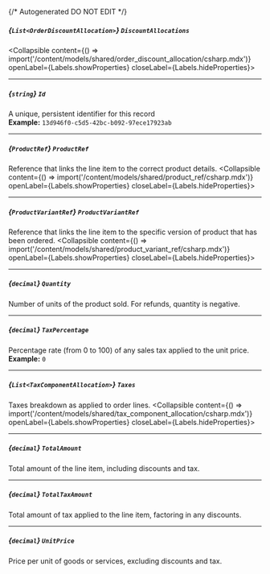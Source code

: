 {/* Autogenerated DO NOT EDIT  */}

##### *{`List<OrderDiscountAllocation>`}* `DiscountAllocations`
<Collapsible content={() => import('/content/models/shared/order_discount_allocation/csharp.mdx')} openLabel={Labels.showProperties} closeLabel={Labels.hideProperties}>
</Collapsible>

---
##### *{`string`}* `Id`
A unique, persistent identifier for this record
<br/>
**Example:** `13d946f0-c5d5-42bc-b092-97ece17923ab`

---
##### *{`ProductRef`}* `ProductRef`
Reference that links the line item to the correct product details.
<Collapsible content={() => import('/content/models/shared/product_ref/csharp.mdx')} openLabel={Labels.showProperties} closeLabel={Labels.hideProperties}>
</Collapsible>

---
##### *{`ProductVariantRef`}* `ProductVariantRef`
Reference that links the line item to the specific version of product that has been ordered.
<Collapsible content={() => import('/content/models/shared/product_variant_ref/csharp.mdx')} openLabel={Labels.showProperties} closeLabel={Labels.hideProperties}>
</Collapsible>

---
##### *{`decimal`}* `Quantity`
Number of units of the product sold.
For refunds, quantity is negative.


---
##### *{`decimal`}* `TaxPercentage`
Percentage rate (from 0 to 100) of any sales tax applied to the unit price.
<br/>
**Example:** `0`

---
##### *{`List<TaxComponentAllocation>`}* `Taxes`
Taxes breakdown as applied to order lines.
<Collapsible content={() => import('/content/models/shared/tax_component_allocation/csharp.mdx')} openLabel={Labels.showProperties} closeLabel={Labels.hideProperties}>
</Collapsible>

---
##### *{`decimal`}* `TotalAmount`
Total amount of the line item, including discounts and tax.

---
##### *{`decimal`}* `TotalTaxAmount`
Total amount of tax applied to the line item, factoring in any discounts.

---
##### *{`decimal`}* `UnitPrice`
Price per unit of goods or services, excluding discounts and tax.


